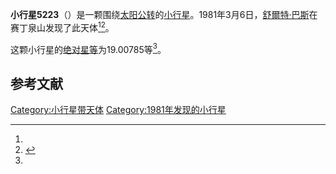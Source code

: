 {{Infobox planet
| bgcolour = #FFFFC0
| name = 5223 McSween
| symbol = 
| image = 
| caption = 
| discovery = yes
| discovery_ref = 
| discoverer = [[舒爾特·巴斯|舒爾特·巴斯]]
| discovery_site = [[赛丁泉山|赛丁泉山]] 
| discovered = 1981年3月6日
| designations = yes
| mp_name = 
| named_after = 
| alt_names = 
| mp_category = [[外小行星带|外小行星带]]
| orbit_ref = <ref name="a">[http://ssd.jpl.nasa.gov/sbdb.cgi?sstr=5223 5223 McSween] {{Wayback|url=http://ssd.jpl.nasa.gov/sbdb.cgi?sstr=5223 |date=20210828091031 }}，小行星數據庫瀏覽器（JPL Small-Body Database Browser）－[[美国国家航空航天局|美国国家航空航天局]]喷气推进实验室</ref>
| epoch = 2456400.5 (2013年4月18日更新)
| aphelion = {{convert|3.7455875|AU|km|3|abbr=on|lk=out}}
| perihelion = {{convert|2.6590273|AU|km|3|abbr=on}}
| semimajor = {{convert|3.2023074|AU|km|3|abbr=on}}
| eccentricity = 0.1696527
| period = 2093.114404 [[日|日]]<br />5.73[[儒略年|儒略年]]
| avg_speed = 
| inclination = 16.90404
| asc_node = 341.91359
| mean_anomaly = 
| arg_peri = 19.00785
| satellites = 
| physical_characteristics = yes
| dimensions = 
| mass = 
| density = 
| surface_grav = 
| escape_velocity = 
| sidereal_day = 
| axial_tilt = 
| pole_ecliptic_lat = 
| pole_ecliptic_lon = 
| albedo = 
| temperatures= 
| temp_name1 = 
| mean_temp_1 = 
| max_temp_1 = 
| temp_name2 = 
| max_temp_2 = 
| spectral_type = 
| abs_magnitude = 19.00785
}}

'''小行星5223'''（{{lang-en|5223 McSween}}）是一颗围绕[[太阳|太阳]][[公转|公转]]的[[小行星|小行星]]。1981年3月6日，[[舒爾特·巴斯|舒爾特·巴斯]]在赛丁泉山发现了此天体<ref name="a" /><ref>{{cite news|title=小行星列表|url=http://cfa-www.harvard.edu/iau/lists/NumberedMPs.txt|accessdate=2013-07-08|newspaper=哈佛大学|archive-date=2008-05-17|archive-url=https://web.archive.org/web/20080517010638/http://cfa-www.harvard.edu/iau/lists/NumberedMPs.txt|dead-url=no}}</ref>。

这颗小行星的[[绝对星等|绝对星等]]为19.00785等<ref name="a" />。

==参考文献==
{{reflist}}
{{Minor Planet Number|[[小行星5222|小行星5222]]|[[小行星5224|小行星5224]]}}

{{小天体}}

[[Category:小行星带天体|Category:小行星带天体]]
[[Category:1981年发现的小行星|Category:1981年发现的小行星]]

{{asteroid-stub}}